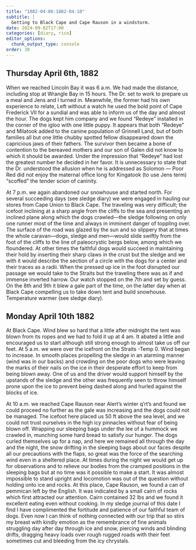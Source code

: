 ```yaml
---
title: "1882-04-06:1882-04-10"
subtitle: |
  Getting to Black Cape and Cape Rauson in a windstorm.
date: 2024-09-02T17:00
categories: [diary, rice]
editor_options:
  chunk_output_type: console
order: 30
---
```



## Thursday April 6th, 1882

When we reached Lincoln Bay it was 6 a.m. We had made the distance,
including stop at Wrangle Bay in 15 hours. The Dr. set to work to prepare us a meal
and Jens and I turned in. Meanwhile, the former had his own experience to relate,
Left without a watch he used the bold point of Cape Frederick VII for a sundial and
was able to inform us of the day and almost the hour. The dogs kept him company
and we found “Redeye” installed in the corner of the igloo with one little puppy. It
appears that both “Redeye” and Milatook added to the canine population of Grinnell
Land, but of both families all but one little chubby spotted fellow disappeared down
the capricious jaws of their fathers. The survivor then became a bone of contention to
the bereaved mothers and our son of Galen did not know to which it should be
awarded. Under the impression that “Redeye” had lost the greatest number he decided
in her favor. It is unnecessary to state that the Dr. understood the allusion when he is
addressed as Solomon — Poor Red did not enjoy the maternal office long for
Kingatook (to use Jens term) “scoffed” the tender scion of caninity.

At 7 p.m. we again abandoned our snowhouse and started north. For several
succeeding days (see sledge diary) we were engaged in hauling our stores from Cape
Union to Black Cape. The traveling was very difficult; the icefoot inclining at a sharp
angle from the cliffs to the sea and presenting an inclined plane along which the dogs
crawled—the sledge following on only one runner most of the time and always in
imminent danger of toppling over. The surface of the road was glazed by the sun and
so slippery that at times the whole caravan—dogs, sledge and men—would slide
swiftly from the foot of the cliffs to the line of paleocrystic bergs below, among
which we floundered. At other times the faithful dogs would succeed in maintaining
their hold by inserting their sharp claws in the crust but the sledge and we with it
would describe the section of a circle with the dogs for a center and their traces as a
radii. When the pressed up ice in the foot disrupted our passage we would take to the
Straits but the traveling there was as if and immense inverted harrow. Our watch
stopped on the 7th and set by guess. On the 8th and 9th it blew a gale part of the time,
on the latter day when at Black Cape compelling us to take down tent and build
snowhouse. Temperature warmer (see sledge diary).



## Monday April 10th 1882

At Black Cape. Wind blew so hard that a little after midnight the tent was
blown from its ropes and we had to fold it up at 4 am. It abated a little and
encouraged us to start although still strong enough to almost take us off our feet. At 5
a.m. we were over the icefront on the Straits -Temp 0. Wind began to increase. In
smooth places propelling the sledge in an alarming manner (wind was in our backs)
and crowding on the poor dogs who were leaving the marks of their nails on the ice in
their desperate effort to keep from being blown away. One of us and the driver would
support himself by the upstands of the sledge and the other was frequently seen to
throw himself prone upon the ice to prevent being dashed along and hurled against
the blocks of ice.

At 10 a.m. we reached Cape Rauson near Alert’s winter q’rt’s and found we
could proceed no further as the gale was increasing and the dogs could not be
managed. The icefoot here placed us 50 ft above the sea level, and we could not trust
ourselves in the high icy pinnacles without fear of being blown off. Wrapping our
sleeping bags under the lee of a hummock we crawled in, munching some hard bread
to satisfy our hunger. The dogs curled themselves up for a nap, and here we remained
all through the day and the night, the snow drifting in the sleeping bags about our
faces despite all our precautions with the flaps, so great was the force of the searching
wind even in a sheltered place. At times during the night we would get up for
observations and to relieve our bodies from the cramped positions in the sleeping
bags but at no time was it possible to make a start. It was almost impossible to stand
upright and locomotion was out of the question without holding onto ice and rocks.
At this place, Cape Rauson, we found a can of pemmican left by the English. It was
indicated by a small cairn of rocks which first attracted our attention. Cairn contained
32 lbs and we found it excellent eating even without cooking. In my sledge journal of
this date I find I have complimented the fortitude and patience of our faithful team of
dogs. Even now I can think of nothing connected with our trip that so stirs my breast
with kindly emotion as the remembrance of fine animals struggling day after day
through ice and snow, piercing winds and blinding drifts, dragging heavy loads over
rough rugged roads with their feet sometimes cut and bleeding from the icy chrystals.
